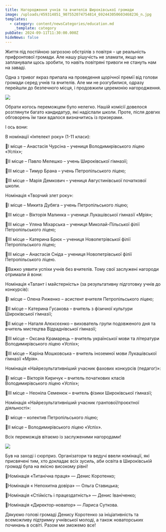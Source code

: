 ```yaml
---
title: Нагородження учнів та вчителів Широківської громади
image: /uploads/459314851_907552074754814_692443050603468236_n.jpg
templates:
  - category: content/newsCategories/education.md
    _template: category
pubDate: 2024-09-11T11:30:00.000Z
hideNews: false
---
```


Життя під постійною загрозою обстрілів з повітря – це реальність прифронтової громади. Але нашу рішучість не зламати, якщо ми запланували щось зробити, то навіть повітряні тривоги не стануть нам на заваді. 

Одна з тривог якраз припала на проведення щорічної премії від голови громади серед учнів та вчителів. Але ми не розгубилися, одразу перейшли до безпечного місця, і продовжили церемонію нагородження. 

![](/uploads/458755053_907552038088151_2029162986399373482_n.jpg)

Обрати когось переможцем було нелегко. Нашій комісії довелося розглянути багато кандидатур, які надіслали школи. Проте, після довгих обговорень їм таки вдалося визначитись із призерами. 

І ось вони:

В номінації «Інтелект року» (1-11 класи):

🥇І місце – Анастасія Чурсіна – учениця Володимирівського ліцею «Успіх»;

🥈ІІ місце – Павло Мелешко – учень Широківської гімназії; 

🥉ІІІ місце – Тимур Брана – учень Петропільського ліцею;

🥉ІІІ місце – Марія Демкович – учениця Августинівської початкової школи.

Номінація «Творчий злет року»:

🥇І місце – Микита Дубяга – учень Петропільського ліцею;

🥉ІІІ місце – Вікторія Малинка – учениця Лукашівської гімназії «Мрія»;

🥉ІІІ місце – Уляна Міхарська – учениця Миколай-Пільської філії Петропільського ліцею;

🥉ІІІ місце – Катерина Брюх – учениця Новопетрівської філії Петропільського ліцею;

🥉ІІІ місце – Анастасія Сніда  – учениця Новопетрівської філії Петропільського ліцею.

🥰Важко уявити успіхи учнів без вчителів. Тому свої заслужені нагороди отримали й вони:

Номінація «Талант і майстерність» (за результативну підготовку учнів до конкурсів):

🥇І місце – Олена Риженко – асистент вчителя Петропільського ліцею;

🥈ІІ місце – Катерина Гусакова – вчитель з фізичної культури Широківської гімназії;

🥈ІІ місце – Наталя Алєксєєнко – вихователь групи подовженого дня та вчитель мистецтва Відраднівської гімназії;

🥉ІІІ місце – Оксана Крамарець – вчитель української мови та літератури Володимирівського ліцею «Успіх»;

🥉ІІІ місце – Каріна Мошковська – вчитель іноземної мови Лукашівської гімназії «Мрія».

Номінація «Найрезультативніший учасник фахових конкурсів (педагог)»:

🥇І місце – Вікторія Киричук – вчитель початкових класів Володимирівського ліцею «Успіх»;

🥉ІІІ місце – Неоніла Семенюк – вчитель фізики Широківської гімназії;

Номінація «Найрезультативніший учасник грантової/проєктної діяльності»:

🥇І місце – колектив Петропільського ліцею; 

🥈ІІ місце – Володимирівського ліцею «Успіх».

Всіх переможців вітаємо із заслуженими нагородами!

![](/uploads/459275002_907552088088146_3668599578870364291_n.jpg)

Був на заході і сюрприз. Організатори та ведучі ввели номінації, які присвячені тим, хто докладає всіх зусиль, аби освіта в Широківській громаді була на якісно високому рівні!

🎉Номінація «Титанічна праця» — Денис Коротенко;

🎉Номінація « Непохитна довіра» — Ольга Ставицька;

🎉Номінація «Стійкість і працездатність» — Денис Іваніченко;

🎉Номінація «Директор-новатор» — Лариса Суткова.

Дякуємо голові громаді Денису Коротенко за ініціативність та всеможливу підтримку учнівської молоді, а також новаторських починань в освіті. Разом ми зможемо все!
